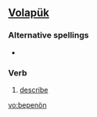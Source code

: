==[[Volapük]]==

===Alternative spellings===
*{{l|vo|bepenoyn}}

===Verb===
{{infl|vo|verb}}

# [[describe]]

[[vo:bepenön]]